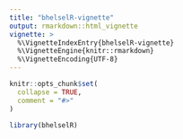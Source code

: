 ```yaml
---
title: "bhelselR-vignette"
output: rmarkdown::html_vignette
vignette: >
  %\VignetteIndexEntry{bhelselR-vignette}
  %\VignetteEngine{knitr::rmarkdown}
  %\VignetteEncoding{UTF-8}
---
```


```r
knitr::opts_chunk$set(
  collapse = TRUE,
  comment = "#>"
)
```

```r
library(bhelselR)
```

